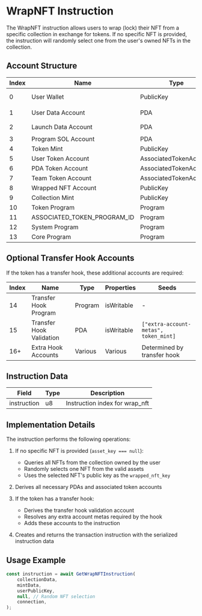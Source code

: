 # WrapNFT Instruction

The WrapNFT instruction allows users to wrap (lock) their NFT from a specific collection in exchange for tokens. If no specific NFT is provided, the instruction will randomly select one from the user's owned NFTs in the collection.

## Account Structure

| Index | Name                        | Type                   | Properties           | Seeds                             |
| ----- | --------------------------- | ---------------------- | -------------------- | --------------------------------- |
| 0     | User Wallet                 | PublicKey              | isSigner, isWritable | -                                 |
| 1     | User Data Account           | PDA                    | isWritable           | `[user_wallet.toBytes(), "User"]` |
| 2     | Launch Data Account         | PDA                    | isWritable           | `[page_name, "Collection"]`       |
| 3     | Program SOL Account         | PDA                    | isWritable           | `[SOL_ACCOUNT_SEED]`              |
| 4     | Token Mint                  | PublicKey              | isWritable           | -                                 |
| 5     | User Token Account          | AssociatedTokenAccount | isWritable           | -                                 |
| 6     | PDA Token Account           | AssociatedTokenAccount | isWritable           | -                                 |
| 7     | Team Token Account          | AssociatedTokenAccount | isWritable           | -                                 |
| 8     | Wrapped NFT Account         | PublicKey              | isWritable           | -                                 |
| 9     | Collection Mint             | PublicKey              | isWritable           | -                                 |
| 10    | Token Program               | Program                | -                    | -                                 |
| 11    | ASSOCIATED_TOKEN_PROGRAM_ID | Program                | -                    | -                                 |
| 12    | System Program              | Program                | -                    | -                                 |
| 13    | Core Program                | Program                | -                    | -                                 |

## Optional Transfer Hook Accounts

If the token has a transfer hook, these additional accounts are required:

| Index | Name                     | Type    | Properties | Seeds                                 |
| ----- | ------------------------ | ------- | ---------- | ------------------------------------- |
| 14    | Transfer Hook Program    | Program | isWritable | -                                     |
| 15    | Transfer Hook Validation | PDA     | isWritable | `["extra-account-metas", token_mint]` |
| 16+   | Extra Hook Accounts      | Various | Various    | Determined by transfer hook           |

## Instruction Data

| Field       | Type | Description                    |
| ----------- | ---- | ------------------------------ |
| instruction | u8   | Instruction index for wrap_nft |

## Implementation Details

The instruction performs the following operations:

1. If no specific NFT is provided (`asset_key === null`):

    - Queries all NFTs from the collection owned by the user
    - Randomly selects one NFT from the valid assets
    - Uses the selected NFT's public key as the `wrapped_nft_key`

2. Derives all necessary PDAs and associated token accounts

3. If the token has a transfer hook:

    - Derives the transfer hook validation account
    - Resolves any extra account metas required by the hook
    - Adds these accounts to the instruction

4. Creates and returns the transaction instruction with the serialized instruction data

## Usage Example

```typescript
const instruction = await GetWrapNFTInstruction(
    collectionData,
    mintData,
    userPublicKey,
    null, // Random NFT selection
    connection,
);
```
